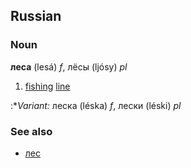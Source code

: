 ==Russian==
===Noun===
'''леса''' (lesá) ''f'', лёсы (ljósy) ''pl''
# [[fishing]] [[line]]
:*''Variant:'' леска (léska) ''f'', лески (léski) ''pl''

===See also===
*[[лес]]